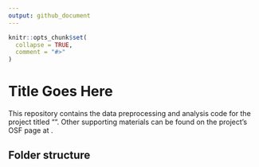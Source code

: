 ```yaml
---
output: github_document
---
```


<!-- README.md is generated from README.Rmd. Please edit that file -->

```r
knitr::opts_chunk$set(
  collapse = TRUE,
  comment = "#>"
)
```

# Title Goes Here

<!-- badges: start -->
<!-- badges: end -->

This repository contains the data preprocessing and analysis code for the project titled "". Other supporting materials can be found on the project's OSF page at []().

## Folder structure

